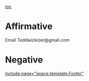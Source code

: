 [[toc]]
=Affirmative= 
Email 
Toddwickizer@gmail.com
=Negative= 

[[include page="space.template.Footer"]]